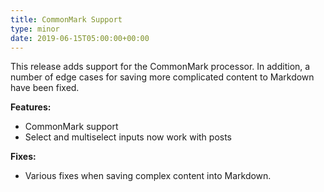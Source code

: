 ```yaml
---
title: CommonMark Support
type: minor
date: 2019-06-15T05:00:00+00:00
---
```


This release adds support for the CommonMark processor. In addition, a number of edge cases for saving more complicated content to Markdown have been fixed.

**Features:**

* CommonMark support
* Select and multiselect inputs now work with posts

**Fixes:**

* Various fixes when saving complex content into Markdown.